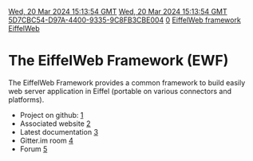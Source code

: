 [[Property:modification_date|Wed, 20 Mar 2024 15:13:54 GMT]]
[[Property:publication_date|Wed, 20 Mar 2024 15:13:54 GMT]]
[[Property:uuid|5D7CBC54-D97A-4400-9335-9C8FB3CBE004]]
[[Property:weight|0]]
[[Property:title|EiffelWeb framework]]
[[Property:link_title|EiffelWeb]]

= The EiffelWeb Framework (EWF) =

The EiffelWeb Framework provides a common framework to build easily web server application in Eiffel (portable on various connectors and platforms).

* Project on github: [https://github.com/EiffelWebFramework/EWF]
* Associated website [https://eiffelwebframework.github.io/EWF/]
* Latest documentation [https://github.com/EiffelWebFramework/EWF/blob/master/docs/workbook/workbook.md]
* Gitter.im room [https://gitter.im/EiffelWebFramework/EWF]
* Forum [https://groups.google.com/forum/#!forum/eiffel-web-framework]

